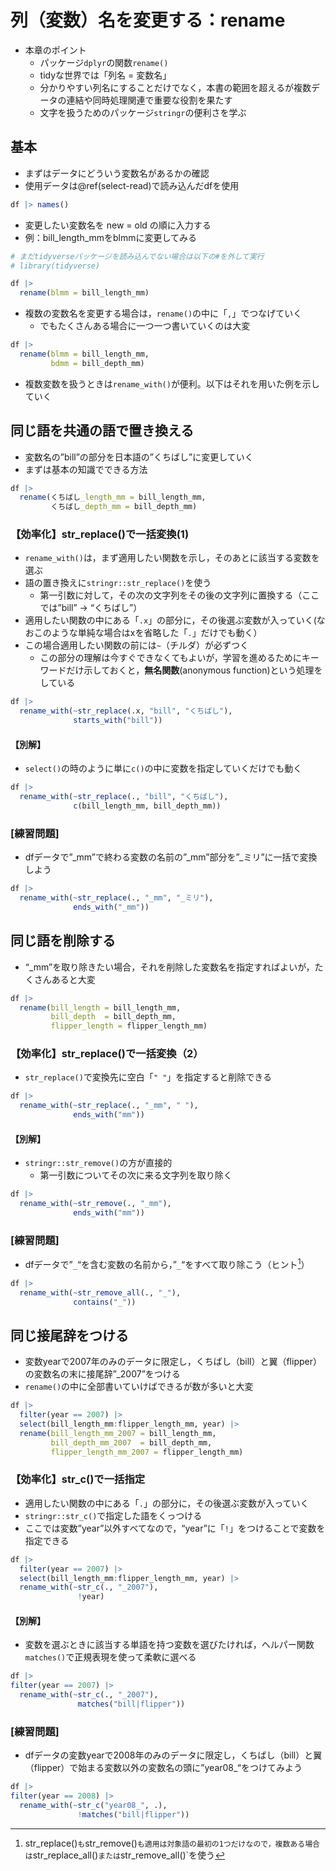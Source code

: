 # 列（変数）名を変更する：rename {#rename}

* 本章のポイント  
  + パッケージ`dplyr`の関数`rename()`  
  + tidyな世界では「列名 = 変数名」  
  + 分かりやすい列名にすることだけでなく，本書の範囲を超えるが複数データの連結や同時処理関連で重要な役割を果たす  
  + 文字を扱うためのパッケージ`stringr`の便利さを学ぶ
  
## 基本 {#rename-standard}

* まずはデータにどういう変数名があるかの確認
* 使用データは\@ref(select-read)で読み込んだdfを使用

```r
df |> names()
```

* 変更したい変数名を new = old の順に入力する
* 例：bill_length_mmをblmmに変更してみる


```r
# まだtidyverseパッケージを読み込んでない場合は以下の#を外して実行
# library(tidyverse)

df |> 
  rename(blmm = bill_length_mm)
```

* 複数の変数名を変更する場合は，`rename()`の中に「`,`」でつなげていく
  + でもたくさんある場合に一つ一つ書いていくのは大変

```r
df |> 
  rename(blmm = bill_length_mm,
         bdmm = bill_depth_mm)

```


* 複数変数を扱うときは`rename_with()`が便利。以下はそれを用いた例を示していく

## 同じ語を共通の語で置き換える{#rename-samew}

* 変数名の"bill"の部分を日本語の"くちばし"に変更していく
* まずは基本の知識でできる方法


```r

df |> 
  rename(くちばし_length_mm = bill_length_mm,
         くちばし_depth_mm = bill_depth_mm)
```

### 【効率化】str_replace()で一括変換(1){#rename-strreplace1}

* `rename_with()`は，まず適用したい関数を示し，そのあとに該当する変数を選ぶ
* 語の置き換えに`stringr::str_replace()`を使う
  + 第一引数に対して，その次の文字列をその後の文字列に置換する（ここでは"bill" → "くちばし"）
* 適用したい関数の中にある「`.x`」の部分に，その後選ぶ変数が入っていく(なおこのような単純な場合はxを省略した「`.`」だけでも動く）
* この場合適用したい関数の前には`~`（チルダ）が必ずつく
  + この部分の理解は今すぐできなくてもよいが，学習を進めるためにキーワードだけ示しておくと，**無名関数**(anonymous function)という処理をしている

```r
df |> 
  rename_with(~str_replace(.x, "bill", "くちばし"),
              starts_with("bill"))
```

#### 【別解】{#rename-strreplace1-other}

* `select()`の時のように単に`c()`の中に変数を指定していくだけでも動く

```r
df |> 
  rename_with(~str_replace(., "bill", "くちばし"),
              c(bill_length_mm, bill_depth_mm))

```

### [練習問題]

* dfデータで"_mm"で終わる変数の名前の"_mm"部分を"_ミリ"に一括で変換しよう

```r
df |> 
  rename_with(~str_replace(., "_mm", "_ミリ"),
              ends_with("_mm"))
```


## 同じ語を削除する{#rename-remove}

* "_mm"を取り除きたい場合，それを削除した変数名を指定すればよいが，たくさんあると大変

```r

df |> 
  rename(bill_length = bill_length_mm,
         bill_depth  = bill_depth_mm,
         flipper_length = flipper_length_mm)
```

### 【効率化】str_replace()で一括変換（2）{#rename-strreplace2}

* `str_replace()`で変換先に空白「`" "`」を指定すると削除できる

```r
df |> 
  rename_with(~str_replace(., "_mm", " "),
              ends_with("mm"))
```

#### 【別解】 

* `stringr::str_remove()`の方が直接的
  + 第一引数についてその次に来る文字列を取り除く

```r
df |> 
  rename_with(~str_remove(., "_mm"),
              ends_with("mm"))
```

### [練習問題]

* dfデータで"`_`"を含む変数の名前から，"`_`"をすべて取り除こう（ヒント^[str_replace()`も`str_remove()`も適用は対象語の最初の1つだけなので，複数ある場合は`str_replace_all()`または`str_remove_all()`を使う]）


```r
df |> 
  rename_with(~str_remove_all(., "_"),
              contains("_"))
```  

## 同じ接尾辞をつける{#rename-add}

* 変数yearで2007年のみのデータに限定し，くちばし（bill）と翼（flipper）の変数名の末に接尾辞"_2007"をつける
* `rename()`の中に全部書いていけばできるが数が多いと大変


```r

df |> 
  filter(year == 2007) |> 
  select(bill_length_mm:flipper_length_mm, year) |> 
  rename(bill_length_mm_2007 = bill_length_mm,
         bill_depth_mm_2007  = bill_depth_mm,
         flipper_length_mm_2007 = flipper_length_mm)
```

### 【効率化】str_c()で一括指定{#rename-strc}

* 適用したい関数の中にある「`.`」の部分に，その後選ぶ変数が入っていく
* `stringr::str_c()`で指定した語をくっつける
* ここでは変数"year"以外すべてなので，"year"に「`!`」をつけることで変数を指定できる

```r
df |> 
  filter(year == 2007) |> 
  select(bill_length_mm:flipper_length_mm, year) |> 
  rename_with(~str_c(., "_2007"),
               !year)
```

#### 【別解】{#rename-strc-other}

* 変数を選ぶときに該当する単語を持つ変数を選びたければ，ヘルパー関数`matches()`で正規表現を使って柔軟に選べる

```r
df |> 
filter(year == 2007) |> 
  rename_with(~str_c(., "_2007"),
               matches("bill|flipper"))
```


### [練習問題]

* dfデータの変数yearで2008年のみのデータに限定し，くちばし（bill）と翼（flipper）で始まる変数以外の変数名の頭に"year08_"をつけてみよう


```r
df |> 
filter(year == 2008) |> 
  rename_with(~str_c("year08_", .),
               !matches("bill|flipper"))
```

